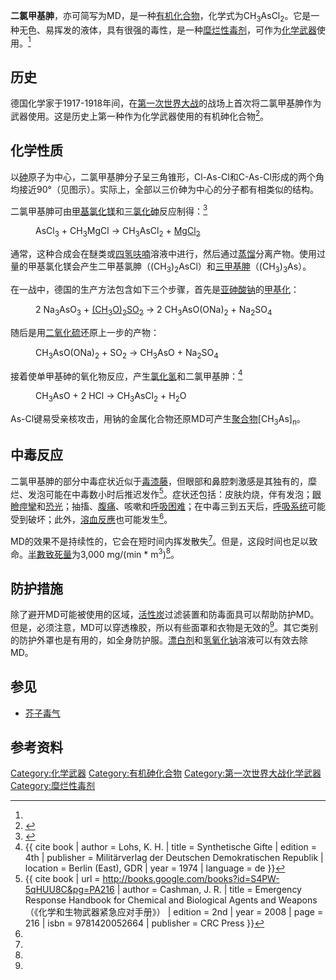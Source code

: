 {{Refimprove|time=2017-07-23T17:03:06+00:00}}
{{Chembox
| verifiedrevid = 444013566
| ImageFileL1 = Molecular_structure_of_methyldichloroarsine.png
| ImageSizeL1 = 95px
| ImageAltL1 = Structural formula
| ImageFileR1 = Methyldichloroarsine-3D-spacefill.png
| ImageSizeR1 = 125
| ImageAltR1 = Space-filling model
| PIN = Dichloromethylarsane
| SystematicName = Dichloro(methyl)arsane（二氯甲基胂）
| Section1 = {{Chembox Identifiers
|  Abbreviations = MD<br />
MDA<br />
MDCA
|  InChI1 = 1/CH3AsCl2/c1-2(3)4/h1H3
| InChIKey1 = VXRMBBLRHSRVDK-UHFFFAOYAY
| CASNo = 593-89-5
|   CASNo_Ref = {{cascite|correct|??}}
|  PubChem = 61142
|   PubChem_Ref = {{Pubchemcite|correct|PubChem}}
|  ChemSpiderID = 55089
|   ChemSpiderID_Ref = {{chemspidercite|correct|chemspider}}
|  MeSHName = Methyldichloroarsine
|  StdInChI_Ref = {{stdinchicite|correct|chemspider}}
| StdInChI = 1S/CH3AsCl2/c1-2(3)4/h1H3
| StdInChIKey_Ref = {{stdinchicite|correct|chemspider}}
| StdInChIKey = VXRMBBLRHSRVDK-UHFFFAOYSA-N
| SMILES = Cl[As](Cl)C
|  InChI = 1S/CH3AsCl2/c1-2(3)4/h1H3
|  InChIKey = VXRMBBLRHSRVDK-UHFFFAOYSA-N}}
| Section2 = {{Chembox Properties
|  C = 1
|  H = 3
|  As = 1
|  Cl = 2
|  ExactMass = 159.882776927 g mol<sup>-1</sup>
|  Appearance = 无色液体
|  Density = 1.836 g/cm<sup>3</sup>
|  MeltingPtC = -55
|  BoilingPtC = 133
|  Solubility = reacts}}
| Section3 = {{Chembox Hazards
| MainHazards = 毒性，刺激性
| FlashPt = 
| Autoignition = }}
}}

'''二氯甲基胂'''，亦可简写为MD，是一种[[有机化合物|有机化合物]]，化学式为CH<sub>3</sub>AsCl<sub>2</sub>。它是一种无色、易挥发的液体，具有很强的毒性，是一种[[糜烂性毒剂|糜烂性毒剂]]，可作为[[化学武器|化学武器]]使用。<ref name=emed/>

== 历史 ==
德国化学家于1917-1918年间，在[[第一次世界大战|第一次世界大战]]的战场上首次将二氯甲基胂作为武器使用。这是历史上第一种作为化学武器使用的有机砷化合物<ref name=emed>{{cite web | author = Fitzgerald, G. M.;Vollmer, T. | url = http://emedicine.medscape.com/article/832158-overview | title = CBRNE -Vesicants, Organic Arsenicals: L, ED, MD, PD, HL | publisher = WebMD | date = 2006-06-19 | accessdate = 2008-12-23 | archive-date = 2020-08-07 | archive-url = https://web.archive.org/web/20200807103011/https://emedicine.medscape.com/article/832158-overview | dead-url = no }}</ref>。

== 化学性质 ==
以[[砷|砷]]原子为中心，二氯甲基胂分子呈三角锥形，Cl-As-Cl和C-As-Cl形成的两个角均接近90°（见图示）。实际上，全部以三价砷为中心的分子都有相类似的结构。

二氯甲基胂可由[[甲基氯化镁|甲基氯化镁]]和[[三氯化砷|三氯化砷]]反应制得：<ref name=ledgard>{{cite book | author = Ledgard, J. | title = The Laboratory History of Chemical Warfare Agents（《化学武器的实验史》） | url = http://books.google.com/books?id=atU4GuKE8x0C&pg=PA117 | isbn = 9781411694323 | publisher = Lulu.com | year = 2006 | page = 117 | access-date = 2013-09-02 | archive-date = 2018-02-07 | archive-url = https://web.archive.org/web/20180207023912/https://books.google.com/books?id=atU4GuKE8x0C&pg=PA117 | dead-url = no }}</ref>
:AsCl<sub>3</sub>  +  CH<sub>3</sub>MgCl  →   CH<sub>3</sub>AsCl<sub>2</sub>  +  [[氯化镁|MgCl<sub>2</sub>]]

通常，这种合成会在醚类或[[四氢呋喃|四氢呋喃]]溶液中进行，然后通过[[蒸馏|蒸馏]]分离产物。使用过量的甲基氯化镁会产生二甲基氯胂（(CH<sub>3</sub>)<sub>2</sub>AsCl）和[[三甲基胂|三甲基胂]]（(CH<sub>3</sub>)<sub>3</sub>As）。

在一战中，德国的生产方法包含如下三个步骤，首先是[[亚砷酸钠|亚砷酸钠]]的[[甲基化|甲基化]]：
:2 Na<sub>3</sub>AsO<sub>3</sub> + [[硫酸二甲酯|(CH<sub>3</sub>O)<sub>2</sub>SO<sub>2</sub>]] → 2 CH<sub>3</sub>AsO(ONa)<sub>2</sub> + Na<sub>2</sub>SO<sub>4</sub>
随后是用[[二氧化硫|二氧化硫]]还原上一步的产物：
:CH<sub>3</sub>AsO(ONa)<sub>2</sub> + SO<sub>2</sub> → CH<sub>3</sub>AsO + Na<sub>2</sub>SO<sub>4</sub>
接着使单甲基砷的氧化物反应，产生[[氯化氢|氯化氢]]和二氯甲基胂：<ref>{{ cite book | author = Lohs, K. H. | title = Synthetische Gifte | edition = 4th | publisher = Militärverlag der Deutschen Demokratischen Republik | location = Berlin (East), GDR | year = 1974 | language = de }}</ref>
:CH<sub>3</sub>AsO + 2 HCl → CH<sub>3</sub>AsCl<sub>2</sub> + H<sub>2</sub>O

As-Cl键易受亲核攻击，用钠的金属化合物还原MD可产生[[聚合物|聚合物]][CH<sub>3</sub>As]<sub>n</sub>。

== 中毒反应 ==
二氯甲基胂的部分中毒症状近似于[[毒漆藤|毒漆藤]]，但眼部和鼻腔刺激感是其独有的，糜烂、发泡可能在中毒数小时后推迟发作<ref name=emergency>{{ cite book | url = http://books.google.com/books?id=S4PW-5qHUU8C&pg=PA216 | author = Cashman, J. R. | title = Emergency Response Handbook for Chemical and Biological Agents and Weapons（《化学和生物武器紧急应对手册》） | edition = 2nd | year = 2008 | page = 216 | isbn = 9781420052664 | publisher = CRC Press }}</ref>。症状还包括：皮肤灼烧，伴有发泡；[[眼瞼痙攣|眼瞼痙攣]]和[[恐光症|恐光]]；抽搐、[[腹痛|腹痛]]、咳嗽和[[呼吸困难|呼吸困难]]；在中毒三到五天后，[[呼吸系统|呼吸系统]]可能受到破坏；此外，[[溶血反應|溶血反應]]也可能发生<ref name = emed/>。

MD的效果不是持续性的，它会在短时间内挥发散失<ref name=emergency/>。但是，这段时间也足以致命。[[半數致死量|半數致死量]]为3,000 mg/(min * m<sup>3</sup>)<ref name=emergency/>。

== 防护措施 ==
除了避开MD可能被使用的区域，[[活性炭|活性炭]]过滤装置和防毒面具可以帮助防护MD。但是，必须注意，MD可以穿透橡胶，所以有些面罩和衣物是无效的<ref name=ledgard/>。其它类别的防护外罩也是有用的，如全身防护服。[[漂白剂|漂白剂]]和[[氢氧化钠|氢氧化钠]]溶液可以有效去除MD。

==参见==
*[[芥子毒气|芥子毒气]]

==参考资料==
{{reflist}}

{{化學武器}}
[[Category:化学武器|Category:化学武器]]
[[Category:有机砷化合物|Category:有机砷化合物]]
[[Category:第一次世界大战化学武器|Category:第一次世界大战化学武器]]
[[Category:糜烂性毒剂|Category:糜烂性毒剂]]